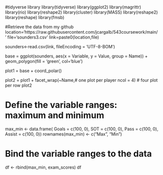 #tidyverse library
library(tidyverse)
library(ggplot2)
library(magrittr)
library(rio)
library(reshape2)
library(cluster)
library(MASS) 
library(reshape2) 
library(reshape)
library(fmsb)

#Retrieve the data from my github
location='https://raw.githubusercontent.com/jcargalb/543coursework/main/'
file='sounders3.csv'
link=paste0(location,file)

sounders<-read.csv(link, fileEncoding = 'UTF-8-BOM')

base  = ggplot(sounders, 
               aes(x = Variable, 
                   y = Value, 
                   group = Name)) +
        geom_polygon(fill = 'green',
                     col='blue') 

plot1 = base + coord_polar()

plot2 = plot1 + facet_wrap(~Name,# one plot per player
                           ncol = 4) # four plot per row
plot2

# Define the variable ranges: maximum and minimum
max_min <- data.frame(
  Goals = c(100, 0), SOT = c(100, 0), Pass = c(100, 0),
  Assist = c(100, 0))
rownames(max_min) <- c("Max", "Min")

# Bind the variable ranges to the data
df <- rbind(max_min, exam_scores)
df